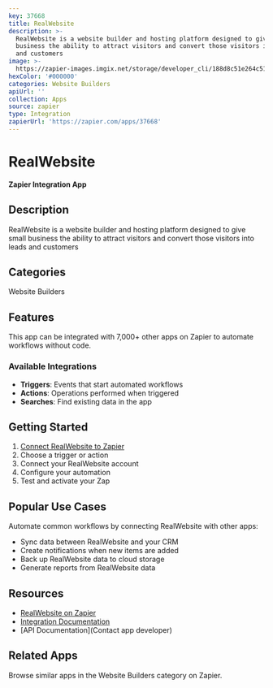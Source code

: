 ```yaml
---
key: 37668
title: RealWebsite
description: >-
  RealWebsite is a website builder and hosting platform designed to give small
  business the ability to attract visitors and convert those visitors into leads
  and customers
image: >-
  https://zapier-images.imgix.net/storage/developer_cli/188d8c51e264c5114cee089427a45568.png?auto=format%2Ccompress&ixlib=python-3.0.0&q=50
hexColor: '#000000'
categories: Website Builders
apiUrl: ''
collection: Apps
source: zapier
type: Integration
zapierUrl: 'https://zapier.com/apps/37668'
---
```

# RealWebsite

**Zapier Integration App**

## Description

RealWebsite is a website builder and hosting platform designed to give small business the ability to attract visitors and convert those visitors into leads and customers

## Categories

Website Builders

## Features

This app can be integrated with 7,000+ other apps on Zapier to automate workflows without code.

### Available Integrations

- **Triggers**: Events that start automated workflows
- **Actions**: Operations performed when triggered
- **Searches**: Find existing data in the app

## Getting Started

1. [Connect RealWebsite to Zapier](https://zapier.com/apps/37668)
2. Choose a trigger or action
3. Connect your RealWebsite account
4. Configure your automation
5. Test and activate your Zap

## Popular Use Cases

Automate common workflows by connecting RealWebsite with other apps:

- Sync data between RealWebsite and your CRM
- Create notifications when new items are added
- Back up RealWebsite data to cloud storage
- Generate reports from RealWebsite data

## Resources

- [RealWebsite on Zapier](https://zapier.com/apps/37668)
- [Integration Documentation](https://zapier.com/apps/37668/integrations)
- [API Documentation](Contact app developer)

## Related Apps

Browse similar apps in the Website Builders category on Zapier.
